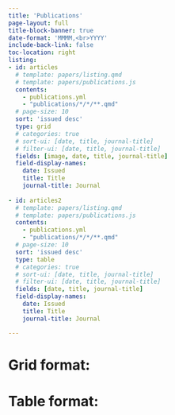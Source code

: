 ```yaml
---
title: 'Publications'
page-layout: full
title-block-banner: true
date-format: 'MMMM,<br>YYYY'
include-back-link: false
toc-location: right
listing:
- id: articles 
  # template: papers/listing.qmd
  # template: papers/publications.js
  contents:
    - publications.yml
    - "publications/*/*/**.qmd"
  # page-size: 10
  sort: 'issued desc'
  type: grid
  # categories: true
  # sort-ui: [date, title, journal-title]
  # filter-ui: [date, title, journal-title]
  fields: [image, date, title, journal-title]
  field-display-names:
    date: Issued
    title: Title
    journal-title: Journal
    
- id: articles2
  # template: papers/listing.qmd
  # template: papers/publications.js
  contents:
    - publications.yml
    - "publications/*/*/**.qmd"
  # page-size: 10
  sort: 'issued desc'
  type: table
  # categories: true
  # sort-ui: [date, title, journal-title]
  # filter-ui: [date, title, journal-title]
  fields: [date, title, journal-title]
  field-display-names:
    date: Issued
    title: Title
    journal-title: Journal

---
```


# Grid format: 

:::{#articles}
:::

# Table format:

:::{#articles2}
:::
